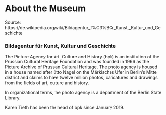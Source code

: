 # About the Museum

Source: https://de.wikipedia.org/wiki/Bildagentur_f%C3%BCr_Kunst,_Kultur_und_Geschichte 

### Bildagentur für Kunst, Kultur und Geschichte

The Picture Agency for Art, Culture and History (bpk) is an institution of the Prussian Cultural Heritage Foundation and was founded in 1966 as the Picture Archive of Prussian Cultural Heritage. The photo agency is housed in a house named after Otto Nagel on the Märkisches Ufer in Berlin's Mitte district and claims to have twelve million photos, caricatures and drawings from the fields of art, culture and history.

In organizational terms, the photo agency is a department of the Berlin State Library.

Karen Tieth has been the head of bpk since January 2019.